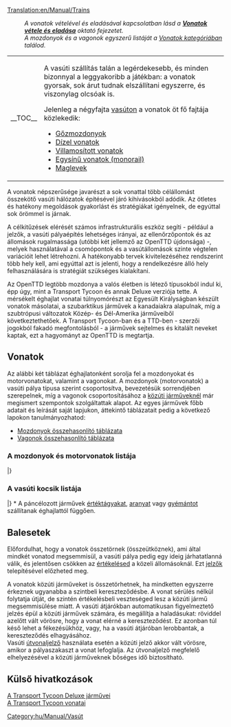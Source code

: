 [[Translation:en/Manual/Trains]]
{{hu/Manual/Tartalomjegyzék}}
:''A vonatok vételével és eladásával kapcsolatban lásd a '''[[hu/Manual/Vonatok vétele és eladása|Vonatok vétele és eladása]]''' oktató fejezetet.''
:''A mozdonyok és a vagonok egyszerű listáját a [[:Category:hu/Manual/Vonatok|Vonatok kategóriában]] találod.''
{| align="left" cellpadding="8"
|- valign="center"
|__TOC__
| A vasúti szállítás talán a legérdekesebb, és minden bizonnyal a leggyakoribb a játékban: a vonatok gyorsak, sok árut tudnak elszállítani egyszerre, és viszonylag olcsóak is. 

Jelenleg a négyfajta [[hu/Manual/Base Set/Vasút típusai|vasúton]] a vonatok öt fő fajtája közlekedik: 
* [[hu/Manual/Base Set/Normál vasút|Gőzmozdonyok]]
* [[hu/Manual/Base Set/Normál vasút|Dízel vonatok]]
* [[hu/Manual/Base Set/Villamosított vasút|Villamosított vonatok]]
* [[hu/Manual/Base Set/Egysínű vasút|Egysínű vonatok (monorail)]]
* [[hu/Manual/Base Set/Maglev vasút|Maglevek]]
|}

A vonatok népszerűsége javarészt a sok vonattal több célállomást összekötő vasúti hálózatok építésével járó kihívásokból adódik. Az ötletes és hatékony megoldások gyakorlást és stratégiákat igényelnek, de egyúttal sok örömmel is járnak.

A célkitűzések elérését számos infrastrukturális eszköz segíti - például a jelzők, a vasúti pályaépítés lehetséges irányai, az ellenőrzőpontok és az állomások rugalmassága (utóbbi két jellemző az OpenTTD újdonsága) -, melyek használatával a csomópontok és a vasútállomások szinte végtelen variációit lehet létrehozni. A hatékonyabb tervek kivitelezéséhez rendszerint több hely kell, ami egyúttal azt is jelenti, hogy a rendelkezésre álló hely felhasználására is stratégiát szükséges kialakítani.

Az OpenTTD legtöbb mozdonya a valós életben is létező típusokból indul ki, épp úgy, mint a Transport Tycoon és annak Deluxe verziója tette. A mérsékelt éghajlat vonatai túlnyomórészt az Egyesült Királyságban készült vonatok másolatai, a szubarktikus járművek a kanadaiakra alapulnak, míg a szubtrópusi változatok Közép- és Dél-Amerika járműveiből következtethetőek. A Transport Tycoon-ban és a TTD-ben - szerzői jogokból fakadó megfontolásból - a járművek sejtelmes és kitalált neveket kaptak, ezt a hagyományt az OpenTTD is megtartja. 
== Vonatok ==
Az alábbi két táblázat éghajlatonként sorolja fel a mozdonyokat és motorvonatokat, valamint a vagonokat. A mozdonyok (motorvonatok) a vasúti pálya típusa szerint csoportosítva, bevezetésük sorrendjében szerepelnek, míg a vagonok csoportosításához a [[hu/Manual/Közúti járművek|közúti járműveknél]] már megismert szempontok szolgáltattak alapot. Az egyes járművek főbb adatait és leírását saját lapjukon, áttekintő táblázatait pedig a következő lapokon tanulmányozhatod:
* [[hu/Manual/Base Set/Trains/Mozdonyok összehasonlító táblázata|Mozdonyok összehasonlító táblázata]]
* [[hu/Manual/Base Set/Trains/Vagonok összehasonlító táblázata|Vagonok összehasonlító táblázata]]
===A mozdonyok és motorvonatok listája===
{{hu/Manual/JárműTáblázat/Fejléc}}
{{en/Manual/VehicleTable/Header|Gőz}}
{{en/Manual/VehicleTable/Row|
*[[File:en/Manual/Base Set/Trains/Kirbypaultank.png|Kirby Paul Tank Engine]][[hu/Manual/Base Set/Trains/Kirby Paul Tank|Kirby Paul Tank]]
*[[File:en/Manual/Base Set/Trains/Chaneyjubilee.png|Chaney "Jubilee" Engine]][[hu/Manual/Base Set/Trains/Chaney 'Jubilee'|Chaney "Jubilee"]]
*[[File:en/Manual/Base Set/Trains/Ginzua4.png|Ginzu "A4" Engine]][[hu/Manual/Base Set/Trains/Ginzu 'A4'|Ginzu "A4"]]
*[[File:en/Manual/Base Set/Trains/Sh8p.png|SH "8P" Engine]][[hu/Manual/Base Set/Trains/SH '8P'|SH "8P"]]
|
*[[File:en/Manual/Base Set/Trains/Wills280.png|Wills 2-8-0 Engine]][[hu/Manual/Base Set/Trains/Wills 2-8-0|Wills 2-8-0]]
|
*[[File:en/Manual/Base Set/Trains/Wills280.png|Wills 2-8-0 Engine]][[hu/Manual/Base Set/Trains/Wills 2-8-0|Wills 2-8-0]]
|
*[[File:en/Manual/Base Set/Trains/Powernautchoochoo.png|Ploddyphut Choo-Choo Engine]][[hu/Cammogó Csi-hu-hu|Cammogó Csi-hu-hu]]
*[[File:en/Manual/Base Set/Trains/Ploddyphutchoochoo.png|Powernaut Choo-Choo Engine]][[hu/SemmiErő Csi-hu-hu|SemmiErő Csi-hu-hu]]
*[[File:en/Manual/Base Set/Trains/Mightymoverchoochoo.png|Might Mover Choo-Choo Engine]][[hu/ErőGép Csi-hu-hu|ErőGép Csi-hu-hu]]
}}
{{en/Manual/VehicleTable/Header|Dízel}}
{{en/Manual/VehicleTable/Row|
*[[File:en/Manual/Base Set/Trains/Manleymoreldmu.png|Manley-Morel DMU Engine]][[hu/Manual/Base Set/Trains/Manley-Morel DMU|Manley-Morel DMU]]
*[[File:en/Manual/Base Set/Trains/Shhendry25.png|SH/Hendry "25" Engine]][[hu/Manual/Base Set/Trains/Hendry '25'|SH/Hendry "25"]]
*[[File:en/Manual/Base Set/Trains/Floss47.png|Floss "47" Engine]][[hu/Manual/Base Set/Trains/Floss '47'|Floss "47"]]
*[[File:en/Manual/Base Set/Trains/Uu37.png|UU "37" Engine]][[hu/Manual/Base Set/Trains/UU '37'|UU "37"]]
*[[File:en/Manual/Base Set/Trains/Sh125.png|SH "125" Engine]][[hu/Manual/Base Set/Trains/SH '125'|SH "125"]]
*[[File:en/Manual/Base Set/Trains/Dash.png|"Dash" Engine]][[hu/Manual/Base Set/Trains/Dash|Dash]]
|
*[[File:en/Manual/Base Set/Trains/Mjs250.png|MJS 250 Engine]][[hu/Manual/Base Set/Trains/MJS250|MJS250]]
*[[File:en/Manual/Base Set/Trains/Kelling3100.png|Kelling 3100 Engine]][[hu/Manual/Base Set/Trains/Kelling 3100|Kelling 3100]]
*[[File:en/Manual/Base Set/Trains/Cs4000.png|CS4000 Engine]][[hu/Manual/Base Set/Trains/CS4000|CS4000]]
*[[File:en/Manual/Base Set/Trains/Cs2400.png|CS2400 Engine]][[hu/Manual/Base Set/Trains/CS2400|CS2400]]
*[[File:en/Manual/Base Set/Trains/Mjs1000.png|MJS 1000 Engine]][[hu/Manual/Base Set/Trains/MJS 1000|MJS 1000]]
*[[File:en/Manual/Base Set/Trains/Centennial.png|Centennial Engine]][[hu/Manual/Base Set/Trains/Centennial|Centennial]]
*[[File:en/Manual/Base Set/Trains/Turnerturbo.png|Turner Turbo]][[hu/Manual/Base Set/Trains/Turner Turbo|Turner Turbo]]
|
*[[File:en/Manual/Base Set/Trains/Mjs250.png|MJS 250 Engine]][[hu/Manual/Base Set/Trains/MJS250|MJS250]]
*[[File:en/Manual/Base Set/Trains/Kelling3100.png|Kelling 3100 Engine]][[hu/Manual/Base Set/Trains/Kelling 3100|Kelling 3100]]
*[[File:en/Manual/Base Set/Trains/Cs4000.png|CS4000 Engine]][[hu/Manual/Base Set/Trains/CS4000|CS4000]]
*[[File:en/Manual/Base Set/Trains/Cs2400.png|CS2400 Engine]][[hu/Manual/Base Set/Trains/CS2400|CS2400]]
*[[File:en/Manual/Base Set/Trains/Mjs1000.png|MJS 1000 Engine]][[hu/Manual/Base Set/Trains/MJS 1000|MJS 1000]]
*[[File:en/Manual/Base Set/Trains/Centennial.png|Centennial Engine]][[hu/Manual/Base Set/Trains/Centennial|Centennial]]
*[[File:en/Manual/Base Set/Trains/Turnerturbo.png|Turner Turbo]][[hu/Manual/Base Set/Trains/Turner Turbo|Turner Turbo]]
|
*[[File:en/Manual/Base Set/Trains/Ploddyphutdiesel.png|Ploddyphut Diesel]][[hu/Cammogó Dízel|Cammogó Dízel]]
*[[File:en/Manual/Base Set/Trains/Powernautdiesel.png|Powernaut Diesel]][[hu/SemmiErő Dízel|SemmiErő Dízel]]
}}
{{en/Manual/VehicleTable/Header|Elektromos}}
{{en/Manual/VehicleTable/Row|
*[[File:en/Manual/Base Set/Trains/Sh30.png|SH "30" Engine]][[hu/Manual/Base Set/Trains/SH '30'|SH "30"]]
*[[File:en/Manual/Base Set/Trains/Sh40.png|SH "40" Engine]][[hu/Manual/Base Set/Trains/SH '40'|SH "40"]]
*[[File:en/Manual/Base Set/Trains/Tim.png|"T.I.M" Engine]][[hu/Manual/Base Set/Trains/T.I.M.|T.I.M.]]
*[[File:en/Manual/Base Set/Trains/Asiastar.png|"Asiastar" Engine]][[hu/Manual/Base Set/Trains/AsiaStar|AsiaStar]]
|
nincs
|
nincs
|
nincs
}}
{{en/Manual/VehicleTable/Header|Egysínű}}
{{en/Manual/VehicleTable/Row|
*[[File:en/Manual/Base Set/Trains/X2001.png|X2001 Monorail Engine]][[hu/Manual/Base Set/Trains/X2001|'X2001']]
*[[File:en/Manual/Base Set/Trains/Millenniumz1.png|Milennium 'Z1' Monorail Engine]][[hu/Manual/Base Set/Trains/Millennium Z1|'Millennium Z1']]
|
*[[File:en/Manual/Base Set/Trains/X2001.png|X2001 Monorail Engine]][[hu/Manual/Base Set/Trains/X2001|'X2001']]
*[[File:en/Manual/Base Set/Trains/Millenniumz1.png|Milennium 'Z1' Monorail Engine]][[hu/Manual/Base Set/Trains/Millennium Z1|'Millennium Z1']]
|
*[[File:en/Manual/Base Set/Trains/X2001.png|X2001 Monorail Engine]][[hu/Manual/Base Set/Trains/X2001|'X2001']]
*[[File:en/Manual/Base Set/Trains/Millenniumz1.png|Milennium 'Z1' Monorail Engine]][[hu/Manual/Base Set/Trains/Millennium Z1|'Millennium Z1']]
|
*[[File:en/Manual/Base Set/Trains/Wizzowowz99.png|Wizzowow 'Z99' Monorail Engine]][[hu/ZummDeGyors Z99|ZummDeGyors Z99]]
}}
{{en/Manual/VehicleTable/Header|MagLev}}
{{en/Manual/VehicleTable/Row|
*[[File:en/Manual/Base Set/Trains/Lev1leviathan.png|MagLev Engine 1: Leviathan]][[hu/Manual/Base Set/Trains/Lev1 'Leviátán'|Lev1 'Leviátán']]
*[[File:en/Manual/Base Set/Trains/Lev2cyclops.png|MagLev Engine 2: Cyclops]][[hu/Manual/Base Set/Trains/Lev2 'Küklopsz'|Lev2 'Küklopsz']]
*[[File:en/Manual/Base Set/Trains/Lev3pegasus.png|MagLev Engine 3: Pegasus]][[hu/Manual/Base Set/Trains/Lev3 'Pegazus'|Lev3 'Pegazus']]
*[[File:en/Manual/Base Set/Trains/Lev4chimaerarhead.png|MagLev Engine 4: Chimaera (front)]][[hu/Manual/Base Set/Trains/Lev4 'Kiméra'|Lev4 'Kiméra']]
|
*[[File:en/Manual/Base Set/Trains/Lev1leviathan.png|MagLev Engine 1: Leviathan]][[hu/Manual/Base Set/Trains/Lev1 'Leviátán'|Lev1 'Leviátán']]
*[[File:en/Manual/Base Set/Trains/Lev2cyclops.png|MagLev Engine 2: Cyclops]][[hu/Manual/Base Set/Trains/Lev2 'Küklopsz'|Lev2 'Küklopsz']]
*[[File:en/Manual/Base Set/Trains/Lev3pegasus.png|MagLev Engine 3: Pegasus]][[hu/Manual/Base Set/Trains/Lev3 'Pegazus'|Lev3 'Pegazus']]
*[[File:en/Manual/Base Set/Trains/Lev4chimaerarhead.png|MagLev Engine 4: Chimaera (front)]][[hu/Manual/Base Set/Trains/Lev4 'Kiméra'|Lev4 'Kiméra']]
|
*[[File:en/Manual/Base Set/Trains/Lev1leviathan.png|MagLev Engine 1: Leviathan]][[hu/Manual/Base Set/Trains/Lev1 'Leviátán'|Lev1 'Leviátán']]
*[[File:en/Manual/Base Set/Trains/Lev2cyclops.png|MagLev Engine 2: Cyclops]][[hu/Manual/Base Set/Trains/Lev2 'Küklopsz'|Lev2 'Küklopsz']]
*[[File:en/Manual/Base Set/Trains/Lev3pegasus.png|MagLev Engine 3: Pegasus]][[hu/Manual/Base Set/Trains/Lev3 'Pegazus'|Lev3 'Pegazus']]
*[[File:en/Manual/Base Set/Trains/Lev4chimaerarhead.png|MagLev Engine 4: Chimaera (front)]][[hu/Manual/Base Set/Trains/Lev4 'Kiméra'|Lev4 'Kiméra']]
|
*[[File:en/Manual/Base Set/Trains/Wizzowowrocketeer.png|Toyland Wizzowow Rocketeer]][[hu/ZummDeGyors Rakéta|ZummDeGyors Rakéta]]
}}
|}
===A vasúti kocsik listája===
{{hu/Manual/JárműTáblázat/Fejléc}}
{{en/Manual/VehicleTable/Header|Utasokhoz és levelekhez}}
{{en/Manual/VehicleTable/Row|
*[[File:en/Manual/Base Set/Trains/Passengercarriage.png|Standard Passenger Carriage]][[hu/Manual/Base Set/Trains/Személyvagon|Személyvagon]]
*[[File:en/Manual/Base Set/Trains/Mailvan.png|Standard Mail Van]][[hu/Manual/Base Set/Trains/Levélszállító vagon|Levélszállító vagon]]
|
*[[File:en/Manual/Base Set/Trains/Passengercarriage.png|Standard Passenger Carriage]][[hu/Manual/Base Set/Trains/Személyvagon|Személyvagon]]
*[[File:en/Manual/Base Set/Trains/Mailvan.png|Standard Mail Van]][[hu/Manual/Base Set/Trains/Levélszállító vagon|Levélszállító vagon]]
|
*[[File:en/Manual/Base Set/Trains/Passengercarriage.png|Standard Passenger Carriage]][[hu/Manual/Base Set/Trains/Személyvagon|Személyvagon]]
*[[File:en/Manual/Base Set/Trains/Mailvan.png|Standard Mail Van]][[hu/Manual/Base Set/Trains/Levélszállító vagon|Levélszállító vagon]]
|
*[[File:en/Manual/Base Set/Trains/Passengercarriage.png|Standard Passenger Carriage]][[hu/Manual/Base Set/Trains/Személyvagon|Személyvagon]]
*[[File:en/Manual/Base Set/Trains/Mailvan.png|Standard Mail Van]][[hu/Manual/Base Set/Trains/Levélszállító vagon|Levélszállító vagon]]
}}
{{en/Manual/VehicleTable/Header|Általános rakományhoz}}
{{en/Manual/VehicleTable/Row|
*[[File:en/Manual/Base Set/Trains/Oiltanker car.png|Standard Oil Tanker]][[hu/Manual/Base Set/Trains/Olajszállító vagon|Olajszállító vagon]]
*[[File:en/Manual/Base Set/Trains/Goodsvan.png|Standard Goods Van]][[hu/Manual/Base Set/Trains/Áruszállító vagon|Áruszállító vagon]]
*[[File:en/Manual/Base Set/Trains/Grainhopper.png|Standard Grain Hopper]][[hu/Manual/Base Set/Trains/Gabonaszállító vagon|Gabonaszállító vagon]]
*[[File:en/Manual/Base Set/Trains/Livestockvan.png|Standard Livestock Van]][[hu/Manual/Base Set/Trains/Állatszállító vagon|Állatszállító vagon]]
*[[File:en/Manual/Base Set/Trains/Woodtruck.png|Standard Wood Truck]][[hu/Manual/Base Set/Trains/Faszállító vagon|Faszállító vagon]]
|
*[[File:en/Manual/Base Set/Trains/Oiltanker car.png|Standard Oil Tanker]][[hu/Manual/Base Set/Trains/Olajszállító vagon|Olajszállító vagon]]
*[[File:en/Manual/Base Set/Trains/Goodsvan.png|Standard Goods Van]][[hu/Manual/Base Set/Trains/Áruszállító vagon|Áruszállító vagon]]
*[[File:en/Manual/Base Set/Trains/Grainhopper.png|Standard Grain Hopper]][[hu/Manual/Base Set/Trains/Gabonaszállító vagon|Gabonaszállító vagon]]
*[[File:en/Manual/Base Set/Trains/Livestockvan.png|Standard Livestock Van]][[hu/Manual/Base Set/Trains/Állatszállító vagon|Állatszállító vagon]]
*[[File:en/Manual/Base Set/Trains/Woodtruck.png|Standard Wood Truck]][[hu/Manual/Base Set/Trains/Faszállító vagon|Faszállító vagon]]
|
*[[File:en/Manual/Base Set/Trains/Oiltanker car.png|Standard Oil Tanker]][[hu/Manual/Base Set/Trains/Olajszállító vagon|Olajszállító vagon]]
*[[File:en/Manual/Base Set/Trains/Goodsvan.png|Standard Goods Van]][[hu/Manual/Base Set/Trains/Áruszállító vagon|Áruszállító vagon]]
*[[File:en/Manual/Base Set/Trains/Grainhopper.png|Standard Grain Hopper]][[hu/Manual/Base Set/Trains/Gabonaszállító vagon|Gabonaszállító vagon]]
* -
*[[File:en/Manual/Base Set/Trains/Woodtruck.png|Standard Wood Truck]][[hu/Manual/Base Set/Trains/Faszállító vagon|Faszállító vagon]]
|
*[[File:en/Manual/Base Set/Trains/Colatanker.png|Toyland Cola Tanker]][[hu/Kólaszállító vagon|Kólaszállító vagon]]
*[[File:en/Manual/Base Set/Trains/Sweetvan.png|Toyland Sweet Van]][[hu/Cukorkaszállító vagon|Cukorkaszállító vagon]]
*[[File:en/Manual/Base Set/Trains/Batterytruck.png|Toyland Battery Truck]][[hu/Elemszállító vagon|Elemszállító vagon]]
*[[File:en/Manual/Base Set/Trains/Toyvan.png|Toyland Toy Van]][[hu/Játékszállító vagon|Játékszállító vagon]]
*[[File:en/Manual/Base Set/Trains/Candyflosshopper.png|Toyland Candyfloss Hopper]][[hu/Vattacukorszállító vagon|Vattacukorszállító vagon]]
}}
{{en/Manual/VehicleTable/Header|Hasonló rakományokhoz}}
{{en/Manual/VehicleTable/Row|
*[[File:en/Manual/Base Set/Trains/Armouredvan.png|Standard Armoured Van]][[hu/Manual/Base Set/Trains/Páncélozott vagon|Páncélozott vagon]]
*[[File:en/Manual/Base Set/Trains/Coaltruck.png|Standard Coal Truck]][[hu/Manual/Base Set/Trains/Szénszállító vagon|Szénszállító vagon]]
*[[File:en/Manual/Base Set/Trains/Ironorehopper.png|Standard Iron Ore Hopper]][[hu/Manual/Base Set/Trains/Vasércszállító vagon|Vasércszállító vagon]]
*[[File:en/Manual/Base Set/Trains/Steeltruck.png|Standard Steel Truck]][[hu/Manual/Base Set/Trains/Acélszállító vagon|Acélszállító vagon]]
* -
|
*[[File:en/Manual/Base Set/Trains/Armouredvan.png|Standard Armoured Van]][[hu/Manual/Base Set/Trains/Páncélozott vagon|Páncélozott vagon]]
*[[File:en/Manual/Base Set/Trains/Coaltruck.png|Standard Coal Truck]][[hu/Manual/Base Set/Trains/Szénszállító vagon|Szénszállító vagon]]
* -
*[[File:en/Manual/Base Set/Trains/Papertruck.png|Tropical and Sub-arctic Paper Truck]][[hu/Manual/Base Set/Trains/Papírszállító vagon|Papírszállító vagon]]
*[[File:en/Manual/Base Set/Trains/Foodvan.png|Tropical and Sub-arctic Food Van]][[hu/Manual/Base Set/Trains/Ételszállító vagon|Ételszállító vagon]]
|
*[[File:en/Manual/Base Set/Trains/Armouredvan.png|Standard Armoured Van]][[hu/Manual/Base Set/Trains/Páncélozott vagon|Páncélozott vagon]]
* -
*[[File:en/Manual/Base Set/Trains/Copperorehopper.png|Tropical Copper Ore Hopper]][[hu/Manual/Base Set/Trains/Rézércszállító vagon|Rézércszállító vagon]]
* -
*[[File:en/Manual/Base Set/Trains/Foodvan.png|Tropical and Sub-arctic Food Van]][[hu/Manual/Base Set/Trains/Ételszállító vagon|Ételszállító vagon]]
|
* -
*[[File:en/Manual/Base Set/Trains/Sugartruck.png|Toyland Sugar Truck]][[hu/Cukorszállító vagon|Cukorszállító vagon]]
* -
* -
* -
}}
{{en/Manual/VehicleTable/Header|Egyéb rakományhoz}}
{{en/Manual/VehicleTable/Row|
|
|
*[[File:en/Manual/Base Set/Trains/Watertanker.png|Tropical Water Tanker]][[hu/Manual/Base Set/Trains/Vízszállító vagon|Vízszállító vagon]]
*[[File:en/Manual/Base Set/Trains/Fruittruck.png|Tropical Fruit Truck]][[hu/Manual/Base Set/Trains/Gyümölcsszállító vagon|Gyümölcsszállító vagon]]
*[[File:en/Manual/Base Set/Trains/Rubbertruck.png|Tropcial Rubber Truck]][[hu/Manual/Base Set/Trains/Gumiszállító vagon|Gumiszállító vagon]]
|
*[[File:en/Manual/Base Set/Trains/Bubblevan.png|Toyland Bubble Van]][[hu/Buborékszállító vagon|Buborékszállító vagon]]
*[[File:en/Manual/Base Set/Trains/Fuzzydrinktruck.png|Toyland Fuzzy Drink Truck]][[hu/Szénsavasital-szállító vagon|Szénsavasital-szállító vagon]]
*[[File:en/Manual/Base Set/Trains/Plastictruck.png|Toyland Plastic Truck]][[hu/Műanyagszállító vagon|Műanyagszállító vagon]]
*[[File:en/Manual/Base Set/Trains/Toffeehopper.png|Toyland Toffee Hopper]][[hu/Tejkaramellaszállító vagon|Tejkaramellaszállító vagon]]
}}
|}
<nowiki>*</nowiki> A páncélozott járművek [[hu/Manual/Base Set/Cargos/Értéktárgyak|értéktágyakat]], [[hu/Manual/Base Set/Cargos/Arany|aranyat]] vagy [[hu/Manual/Base Set/Cargos/Gyémánt|gyémántot]] szállítanak éghajlattól függően.
{{en/-}}
==Balesetek==
Előfordulhat, hogy a vonatok összetörnek (összeütköznek), ami által mindkét vonatod megsemmisül, a vasúti pálya pedig egy ideig járhatatlanná válik, és jelentősen csökken az [[hu/Manual/Game Mechanics/Main Page#allomasok-ertekelese|értékelésed]] a közeli állomásoknál. Ezt [[hu/Manual/Jelzők|jelzők]] telepítésével előzheted meg.

A vonatok közúti járműveket is összetörhetnek, ha mindketten egyszerre érkeznek ugyanabba a szintbeli kereszteződésbe. A vonat sérülés nélkül folytatja útját, de szintén értékelésbeli veszteséged lesz a közúti jármű megsemmisülése miatt. A vasúti átjárókban automatikusan figyelmeztető jelzés épül a közúti járművek számára, és megállítja a haladásukat: röviddel azelőtt vált vörösre, hogy a vonat elérné a kereszteződést. Ez azonban túl késő lehet a fékezésükhöz, vagy, ha a vasúti átjáróban lerobbantak, a kereszteződés elhagyásához.<br>Vasúti [[hu/Manual/Jelzők#utvonaljelzok|útvonaljelző]] használata esetén a közúti jelző akkor vált vörösre, amikor a pályaszakaszt a vonat lefoglalja. Az útvonaljelző megfelelő elhelyezésével a közúti járműveknek bőséges idő biztosítható.
==Külső hivatkozások==
[http://hu.wikipedia.org/wiki/Transport_Tycoon_Deluxe#Járművek A Transport Tycoon Deluxe járművei]<br>
[http://vonattal-termeszetesen.blog.hu/2014/02/16/a_transport_tycoon_vonatai A Transport Tycoon vonatai]
[[Category:hu/Manual/Vasút]]